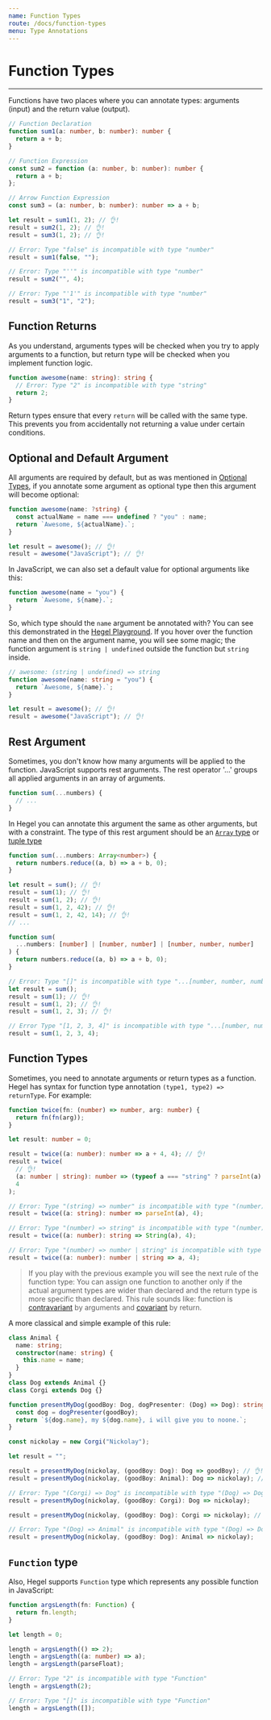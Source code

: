 ```yaml
---
name: Function Types
route: /docs/function-types
menu: Type Annotations
---
```


# Function Types

---

Functions have two places where you can annotate types: arguments (input) and the return value (output).

```typescript
// Function Declaration
function sum1(a: number, b: number): number {
  return a + b;
}

// Function Expression
const sum2 = function (a: number, b: number): number {
  return a + b;
};

// Arrow Function Expression
const sum3 = (a: number, b: number): number => a + b;

let result = sum1(1, 2); // 👌!
result = sum2(1, 2); // 👌!
result = sum3(1, 2); // 👌!

// Error: Type "false" is incompatible with type "number"
result = sum1(false, "");

// Error: Type "''" is incompatible with type "number"
result = sum2("", 4);

// Error: Type "'1'" is incompatible with type "number"
result = sum3("1", "2");
```

## Function Returns

As you understand, arguments types will be checked when you try to apply arguments to a function, but return type will be checked when you implement function logic.

```typescript
function awesome(name: string): string {
  // Error: Type "2" is incompatible with type "string"
  return 2;
}
```

Return types ensure that every `return` will be called with the same type. This prevents you from accidentally not returning a value under certain conditions.

## Optional and Default Argument

All arguments are required by default, but as was mentioned in [Optional Types](/docs/optional-types), if you annotate some argument as optional type then this argument will become optional:

```typescript
function awesome(name: ?string) {
  const actualName = name === undefined ? "you" : name;
  return `Awesome, ${actualName}.`;
}

let result = awesome(); // 👌!
result = awesome("JavaScript"); // 👌!
```

In JavaScript, we can also set a default value for optional arguments like this:

```typescript
function awesome(name = "you") {
  return `Awesome, ${name}.`;
}
```

So, which type should the `name` argument be annotated with? You can see this demonstrated in the [Hegel Playground](/try#GYVwdgxgLglg9mABAQwO4FMDOcC26AUYyeAXIplAE4xgDmiAvIgEQCecIzAlIgN4BQiRJXRQQlJAAMAghmx4ANIgAkvIngC+AOkkBufhqA).
If you hover over the function name and then on the argument name, you will see some magic; the function argument is `string | undefined` outside the function but `string` inside.

```typescript
// awesome: (string | undefined) => string
function awesome(name: string = "you") {
  return `Awesome, ${name}.`;
}

let result = awesome(); // 👌!
result = awesome("JavaScript"); // 👌!
```

## Rest Argument

Sometimes, you don't know how many arguments will be applied to the function. JavaScript supports rest arguments. The rest operator '...' groups all applied arguments in an array of arguments.

```typescript
function sum(...numbers) {
  // ...
}
```

In Hegel you can annotate this argument the same as other arguments, but with a constraint. The type of this rest argument should be an [`Array` type](/docs/array-types) or [tuple type](/docs/tuple-types)

```typescript
function sum(...numbers: Array<number>) {
  return numbers.reduce((a, b) => a + b, 0);
}

let result = sum(); // 👌!
result = sum(1); // 👌!
result = sum(1, 2); // 👌!
result = sum(1, 2, 42); // 👌!
result = sum(1, 2, 42, 14); // 👌!
// ...
```

```typescript
function sum(
  ...numbers: [number] | [number, number] | [number, number, number]
) {
  return numbers.reduce((a, b) => a + b, 0);
}

// Error: Type "[]" is incompatible with type "...[number, number, number] | [number, number] | [number]"
let result = sum();
result = sum(1); // 👌!
result = sum(1, 2); // 👌!
result = sum(1, 2, 3); // 👌!

// Error Type "[1, 2, 3, 4]" is incompatible with type "...[number, number, number] | [number, number] | [number]"
result = sum(1, 2, 3, 4);
```

## Function Types

Sometimes, you need to annotate arguments or return types as a function. Hegel has syntax for function type annotation `(type1, type2) => returnType`. For example:

```typescript
function twice(fn: (number) => number, arg: number) {
  return fn(fn(arg));
}

let result: number = 0;

result = twice((a: number): number => a + 4, 4); // 👌!
result = twice(
  // 👌!
  (a: number | string): number => (typeof a === "string" ? parseInt(a) : a) + 4,
  4
);

// Error: Type "(string) => number" is incompatible with type "(number) => number"
result = twice((a: string): number => parseInt(a), 4);

// Error: Type "(number) => string" is incompatible with type "(number) => number"
result = twice((a: number): string => String(a), 4);

// Error: Type "(number) => number | string" is incompatible with type "(number) => number"
result = twice((a: number): number | string => a, 4);
```

> If you play with the previous example you will see the next rule of the function type:
> You can assign one function to another only if the actual argument types are wider than declared and the return type is more specific than declared. This rule sounds like: function is [contravariant](<https://en.wikipedia.org/wiki/Covariance_and_contravariance_(computer_science)>) by arguments and [covariant](<https://en.wikipedia.org/wiki/Covariance_and_contravariance_(computer_science)>) by return.

A more classical and simple example of this rule:

```typescript
class Animal {
  name: string;
  constructor(name: string) {
    this.name = name;
  }
}
class Dog extends Animal {}
class Corgi extends Dog {}

function presentMyDog(goodBoy: Dog, dogPresenter: (Dog) => Dog): string {
  const dog = dogPresenter(goodBoy);
  return `${dog.name}, my ${dog.name}, i will give you to noone.`;
}

const nickolay = new Corgi("Nickolay");

let result = "";

result = presentMyDog(nickolay, (goodBoy: Dog): Dog => goodBoy); // 👌!
result = presentMyDog(nickolay, (goodBoy: Animal): Dog => nickolay); // 👌!

// Error: Type "(Corgi) => Dog" is incompatible with type "(Dog) => Dog"
result = presentMyDog(nickolay, (goodBoy: Corgi): Dog => nickolay);

result = presentMyDog(nickolay, (goodBoy: Dog): Corgi => nickolay); // 👌!

// Error: Type "(Dog) => Animal" is incompatible with type "(Dog) => Dog"
result = presentMyDog(nickolay, (goodBoy: Dog): Animal => nickolay);
```

## `Function` type

Also, Hegel supports `Function` type which represents any possible function in JavaScript:

```typescript
function argsLength(fn: Function) {
  return fn.length;
}

let length = 0;

length = argsLength(() => 2);
length = argsLength((a: number) => a);
length = argsLength(parseFloat);

// Error: Type "2" is incompatible with type "Function"
length = argsLength(2);

// Error: Type "[]" is incompatible with type "Function"
length = argsLength([]);
```
